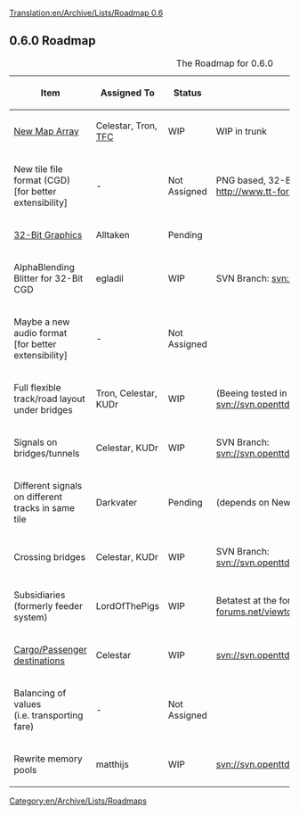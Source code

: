 [[Translation:en/Archive/Lists/Roadmap 0.6]]
{{en/Archive/Lists/Roadmapheader|
previous=en/Archive/Lists/Roadmap 0.5|
current=Roadmap 0.6|
next=en/Archive/Lists/Roadmap 0.7|
}}
== 0.6.0 Roadmap ==

{| border="1"
|+ The Roadmap for 0.6.0
|-
! Item !! Assigned To !! Status !! Remarks
|-
|[[en/MapRewriteProgress|New Map Array]] || Celestar, Tron, [[en/The French Connection|TFC]]
!class="wip" | WIP || WIP in trunk
|-
|New tile file format (CGD)<br>[for better extensibility] || -
!class="unclaimed" | Not Assigned || PNG based, 32-Bit Color [RGBA], Script included, http://www.tt-forums.net/viewtopic.php?t=7912
|-
|[[en/Archive/Old 32bpp/32bpp|32-Bit Graphics]] || Alltaken
!class="claimed" | Pending || 
|-
|AlphaBlending Blitter for 32-Bit CGD || egladil
!class="wip" | WIP || SVN Branch: [http://svn.openttd.org/cgi-bin/trac.cgi/browser/branches/32bpp svn://svn.openttd.org/branches/32bpp]
|-
|Maybe a new audio format<br>[for better extensibility] || -
!class="unclaimed" | Not Assigned || 
|-
|Full flexible track/road layout under bridges || Tron, Celestar, KUDr
!class="wip" | WIP || (Beeing tested in trunk) SVN Branch: [http://svn.openttd.org/cgi-bin/trac.cgi/browser/branches/bridge svn://svn.openttd.org/branches/bridge]
|-
|Signals on bridges/tunnels || Celestar, KUDr
!class="wip" | WIP || SVN Branch: [http://svn.openttd.org/cgi-bin/trac.cgi/browser/branches/costumbridgeheads svn://svn.openttd.org/branches/costumbridgeheads]
|-
|Different signals on different tracks in same tile || Darkvater
!class="claimed" | Pending || (depends on New Map Array)
|-
|Crossing bridges || Celestar, KUDr
!class="wip" | WIP || SVN Branch: [http://svn.openttd.org/cgi-bin/trac.cgi/browser/branches/costumbridgeheads svn://svn.openttd.org/branches/costumbridgeheads]
|-
|Subsidiaries<br>(formerly feeder system) || LordOfThePigs
!class="wip" | WIP || Betatest at the forum
http://www.tt-forums.net/viewtopic.php?t=11942
|-
|[[en/Cargo Packets|Cargo/Passenger destinations]] || Celestar
!class="wip" | WIP || [http://svn.openttd.org/cgi-bin/trac.cgi/browser/branches/cargo-packets/ svn://svn.openttd.org/branches/cargo-packets/]
|-
|Balancing of values<br>(i.e. transporting fare) || -
!class="unclaimed" | Not Assigned || 
|-
|Rewrite memory pools || matthijs
!class="wip" | WIP || [http://svn.openttd.org/cgi-bin/trac.cgi/browser/branches/mempool/ svn://svn.openttd.org/branches/mempool/]
|}

[[Category:en/Archive/Lists/Roadmaps]]